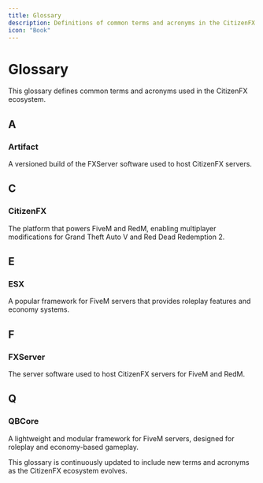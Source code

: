 ```yaml
---
title: Glossary
description: Definitions of common terms and acronyms in the CitizenFX ecosystem.
icon: "Book"
---
```


# Glossary

This glossary defines common terms and acronyms used in the CitizenFX ecosystem.

## A

### Artifact
A versioned build of the FXServer software used to host CitizenFX servers.

## C

### CitizenFX
The platform that powers FiveM and RedM, enabling multiplayer modifications for Grand Theft Auto V and Red Dead Redemption 2.

## E

### ESX
A popular framework for FiveM servers that provides roleplay features and economy systems.

## F

### FXServer
The server software used to host CitizenFX servers for FiveM and RedM.

## Q

### QBCore
A lightweight and modular framework for FiveM servers, designed for roleplay and economy-based gameplay.

<Callout type="info">
  This glossary is continuously updated to include new terms and acronyms as the CitizenFX ecosystem evolves.
</Callout>
